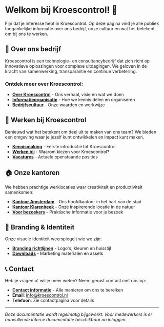 # Welkom bij Kroescontrol! 👋

Fijn dat je interesse hebt in Kroescontrol. Op deze pagina vind je alle publiek toegankelijke informatie over ons bedrijf, onze cultuur en wat het betekent om bij ons te werken.

## 🏢 Over ons bedrijf

Kroescontrol is een technologie- en consultancybedrijf dat zich richt op innovatieve oplossingen voor complexe uitdagingen. We geloven in de kracht van samenwerking, transparantie en continue verbetering.

### Ontdek meer over Kroescontrol:
- **[Over Kroescontrol](/public/over-kroescontrol)** - Ons verhaal, visie en wat we doen
- **[Informatieorganisatie](/public/informatieorganisatie)** - Hoe we kennis delen en organiseren
- **[Bedrijfscultuur](/public/cultuur)** - Onze waarden en werkwijze

## 💼 Werken bij Kroescontrol

Benieuwd wat het betekent om deel uit te maken van ons team? We bieden een omgeving waar je jezelf kunt ontwikkelen en impact kunt maken.

- **[Kennismaking](/public/kennismaking)** - Eerste introductie tot Kroescontrol
- **[Werken bij](/public/werken-bij)** - Waarom kiezen voor Kroescontrol?
- **[Vacatures](/public/werken-bij/vacatures)** - Actuele openstaande posities

## 🏠 Onze kantoren

We hebben prachtige werklocaties waar creativiteit en productiviteit samenkomen:

- **[Kantoor Amsterdam](/public/kantoor/amsterdam)** - Ons hoofdkantoor in het hart van de stad
- **[Kantoor Klarenbeek](/public/kantoor/klarenbeek)** - Onze inspirerende locatie in de natuur
- **[Voor bezoekers](/public/bezoekers)** - Praktische informatie voor je bezoek

## 🎨 Branding & Identiteit

Onze visuele identiteit weerspiegelt wie we zijn:

- **[Branding richtlijnen](/public/branding)** - Logo's, kleuren en huisstijl
- **[Downloads](/public/branding/downloads)** - Marketing materialen en assets

## 📞 Contact

Heb je vragen of wil je meer weten? Neem gerust contact met ons op:

- **[Contact informatie](/public/contact)** - Alle manieren om ons te bereiken
- **Email**: info@kroescontrol.nl
- **Telefoon**: Zie contactpagina voor details

---

*Deze documentatie wordt regelmatig bijgewerkt. Voor medewerkers is er aanvullende interne documentatie beschikbaar na inloggen.*